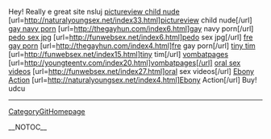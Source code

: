 Hey! Really e great site nsluj
<a href= http://naturalyoungsex.net/index33.html >pictureview child nude</a> [url=http://naturalyoungsex.net/index33.html]pictureview child nude[/url] <a href= http://thegayhun.com/index6.html >gay navy porn</a> [url=http://thegayhun.com/index6.html]gay navy porn[/url] <a href= http://funwebsex.net/index6.html >pedo sex jpg</a> [url=http://funwebsex.net/index6.html]pedo sex jpg[/url] <a href= http://thegayhun.com/index4.html >fre gay porn</a> [url=http://thegayhun.com/index4.html]fre gay porn[/url] <a href= http://funwebsex.net/index15.html >tiny tim</a> [url=http://funwebsex.net/index15.html]tiny tim[/url] <a href= http://youngteentv.com/index20.html >vombatpages</a> [url=http://youngteentv.com/index20.html]vombatpages[/url] <a href= http://funwebsex.net/index27.html >oral sex videos</a> [url=http://funwebsex.net/index27.html]oral sex videos[/url] <a href= http://naturalyoungsex.net/index4.html >Ebony Action</a> [url=http://naturalyoungsex.net/index4.html]Ebony Action[/url] 
Buy! udcu
----
[[CategoryGitHomepage]]

__NOTOC__